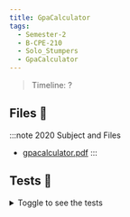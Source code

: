 ```yaml
---
title: GpaCalculator
tags:
  - Semester-2
  - B-CPE-210
  - Solo_Stumpers
  - GpaCalculator
---
```

> Timeline: ?


## Files 📂

:::note 2020 Subject and Files
- [gpacalculator.pdf](https://github.com/Studio-17/Epitech-Subjects/raw/main/Semester-2/B-CPE-210/Solo_Stumpers/GpaCalculator/gpacalculator.pdf)
:::

## Tests 🤖
<details>
  <summary>Toggle to see the tests</summary>
  <div>
Yo
  </div>
</details>

